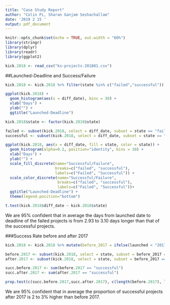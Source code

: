 ```yaml
---
title: "Case Study Report"
author: "Colin Pi, Sharan Ganjam Seshachallam"
date: '2019 2 15 '
output: pdf_document
---
```


```r
knitr::opts_chunk$set(echo = TRUE, out.width = "60%")
library(stringr)
library(dplyr)
library(readr)
library(ggplot2)
```

```r
kick.2018 <- read_csv("ks-projects-201801.csv")
```

##Launched-Deadline and Success/Failure

```r
kick.2018 <- kick.2018 %>% filter(state %in% c("failed","successful")) %>% mutate(diff_date = as.numeric(as.Date(deadline)-as.Date(str_extract(launched, "^.{10}"))))

ggplot(kick.2018) +
  geom_histogram(aes(x = diff_date), bins = 30) +
  xlab("Days") +
  ylab("") +
  ggtitle("Launched-Deadline")

kick.2018$state <- factor(kick.2018$state)

failed <- subset(kick.2018, select = diff_date, subset = state == "failed", drop = T)
successful <- subset(kick.2018, select = diff_date, subset = state == "successful", drop = T)

ggplot(kick.2018, aes(x = diff_date, fill = state, color = state)) +
  geom_histogram(alpha=0.2, position="identity", bins = 30) +
  xlab("Days") +
  ylab("") +
  scale_fill_discrete(name="Successful/Failure", 
                      breaks=c("failed", "successful"), 
                      labels=c("Failed", "Successful")) + 
  scale_color_discrete(name="Successful/Failure", 
                       breaks=c("failed", "successful"), 
                       labels=c("Failed", "Successful"))+
  ggtitle("Launched-Deadline") +
  theme(legend.position="bottom")

t.test(kick.2018$diff_date ~ kick.2018$state)
```

We are 95% confident that in average the days from launched date to deadline of the failed projects is from 2.93 to 3.10 days longer than that of the successful projects. 

###Success Rate before and after 2017

```r
kick.2018 <- kick.2018 %>% mutate(before_2017 = ifelse(launched < "2017-01-01", "Yes","No"))

before.2017 <- subset(kick.2018, select = state, subset = before_2017 == "Yes", drop = T)
after.2017 <- subset(kick.2018, select = state, subset = before_2017 == "No", drop = T)

succ.before.2017 <- sum(before.2017 == "successful")
succ.after.2017 <- sum(after.2017 == "successful")

prop.test(c(succ.before.2017,succ.after.2017), c(length(before.2017), length(after.2017)), correct = FALSE)
```

We are 95% confident that in average the proportion of successful projects after 2017 is 2 to 3% higher than before 2017. 
